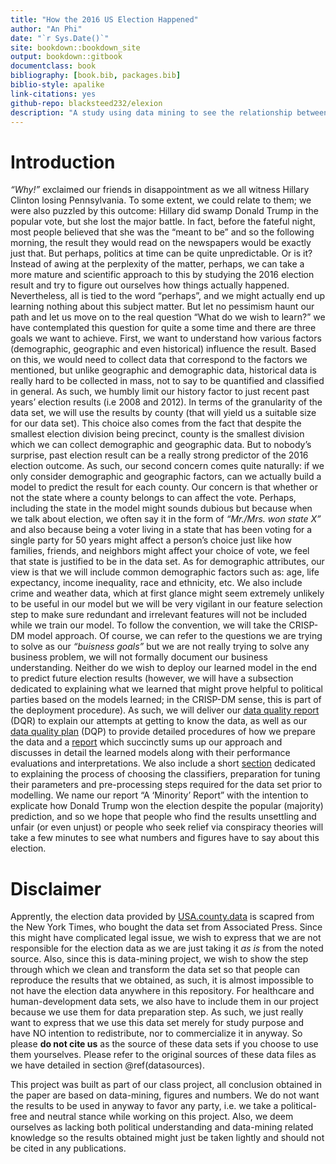 ```yaml
--- 
title: "How the 2016 US Election Happened"
author: "An Phi"
date: "`r Sys.Date()`"
site: bookdown::bookdown_site
output: bookdown::gitbook
documentclass: book
bibliography: [book.bib, packages.bib]
biblio-style: apalike
link-citations: yes
github-repo: blacksteed232/elexion
description: "A study using data mining to see the relationship between demographic factors and the 2016 election result by county in the USA"
---
```


# Introduction {-}
_"Why!"_ exclaimed our friends in disappointment as we all witness Hillary Clinton losing Pennsylvania. To some extent, we could relate to them; we were also puzzled by this outcome: Hillary did swamp Donald Trump in the popular vote, but she lost the major battle. In fact, before the fateful night, most people believed that she was the "meant to be" and so the following morning, the result they would read on the newspapers would be exactly just that. But perhaps, politics at time can be quite unpredictable. Or is it? Instead of awing at the perplexity of the matter, perhaps, we can take a more mature and scientific approach to this by studying the 2016 election result and try to figure out ourselves how things actually happened. Nevertheless, all is tied to the word "perhaps", and we might actually end up learning nothing about this subject matter. But let no pessimism haunt our path and let us move on to the real question "What do we wish to learn?" we have contemplated this question for quite a some time and there are three goals we want to achieve. First, we want to understand how various factors (demographic, geographic and even historical) influence the result. Based on this, we would need to collect data that correspond to the factors we mentioned, but unlike geographic and demographic data, historical data is really hard to be collected in mass, not to say to be quantified and classified in general. As such, we humbly limit our history factor to just recent past years' election results (i.e 2008 and 2012). In terms of the granularity of the data set, we will use the results by county (that will yield us a suitable size for our data set). This choice also comes from the fact that despite the smallest election division being precinct, county is the smallest division which we can collect demographic and geographic data. But to nobody's surprise, past election result can be a really strong predictor of the 2016 election outcome. As such, our second concern comes quite naturally: if we only consider demographic and geographic factors, can we actually build a model to predict the result for each county. Our concern is that whether or not the state where a county belongs to can affect the vote. Perhaps, including the state in the model might sounds dubious but because when we talk about election, we often say it in the form of _"Mr./Mrs. won state X"_ and also because being a voter living in a state that has been voting for a single party for 50 years might affect a person's choice just like how families, friends, and neighbors might affect your choice of vote, we feel that state is justified to be in the data set. As for demographic attributes, our view is that we will include common demographic factors such as: age, life expectancy, income inequality, race and ethnicity, etc. We also include crime and weather data, which at first glance might seem extremely unlikely to be useful in our model but we will be very vigilant in our feature selection step to make sure redundant and irrelevant features will not be included while we train our model. To follow the convention, we will take the CRISP-DM model approach. Of course, we can refer to the questions we are trying to solve as our _"buisness goals"_ but we are not really trying to solve any business problem, we will not formally document our business understanding. Neither do we wish to deploy our learned model in the end to predict future election results (however, we will have a subsection dedicated to explaining what we learned that might prove helpful to political parties based on the models learned; in the CRISP-DM sense, this is part of the deployment procedure). As such, we will deliver our [data quality report](#dqr) (DQR) to explain our attempts at getting to know the data, as well as our [data quality plan](#dqp) (DQP) to provide detailed procedures of how we prepare the data and a [report](#rep) which succinctly sums up our approach and discusses in detail the learned models along with their performance evaluations and interpretations. We also include a short [section](#md) dedicated to explaining the process of choosing the classifiers, preparation for tuning their parameters and pre-processing steps required for the data set prior to modelling. We name our report "A 'Minority' Report" with the intention to explicate how Donald Trump won the election despite the popular (majority) prediction, and so we hope that people who find the results unsettling and unfair (or even unjust) or people who seek relief via conspiracy theories will take a few minutes to see what numbers and figures have to say about this election.

# Disclaimer {-}
Apprently, the election data provided by [USA.county.data](https://github.com/Deleetdk/USA.county.data) is scapred from the New York Times, who bought the data set from Associated Press. Since this might have complicated legal issue, we wish to express that we are not responsible for the election data as we are just taking it _as is_ from the noted source. Also, since this is data-mining project, we wish to show the step through which we clean and transform the data set so that people can reproduce the results that we obtained, as such, it is almost impossible to not have the election data anywhere in this repository. For healthcare and human-development data sets, we also have to include them in our project because we use them for data preparation step. As such, we just really want to express that we use this data set merely for study purpose and have NO intention to redistribute, nor to commercialize it in anyway. So please __do not cite us__ as the source of these data sets if you choose to use them yourselves. Please refer to the original sources of these data files as we have detailed in section \@ref(datasources).  

This project was built as part of our class project, all conclusion obtained in the paper are based on data-mining, figures and numbers. We do not want the results to be used in anyway to favor any party, i.e. we take a political-free and neutral stance while working on this project. Also, we deem ourselves as lacking both political understanding and data-mining related knowledge so the results obtained might just be taken lightly and should not be cited in any publications.